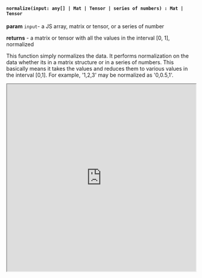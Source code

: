 

#### `normalize(input: any[] | Mat | Tensor | series of numbers) : Mat | Tensor`


**param** `input`- a JS array, matrix or tensor, or a series of number

**returns** - a matrix or tensor with all the values in the interval [0, 1], normalized

This function simply normalizes the data. It performs normalization on the data whether its in a matrix structure or in a series of numbers. This basically means it takes the values and reduces them to various values in the interval [0,1]. For example, '1,2,3' may be normalized as '0,0.5,1'.

<iframe src="https://hlab.app/s/LinJianan/normalize_book"
    width="100%"
    height="500px">
</iframe>
